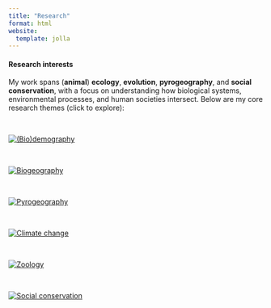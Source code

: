 ```yaml
---
title: "Research"
format: html
website:
  template: jolla
---
```


#### Research interests

My work spans (**animal**) **ecology**, **evolution**, **pyrogeography**, and **social conservation**, with a focus on understanding how biological systems, environmental processes, and human societies intersect. Below are my core research themes (click to explore):

\

[![(Bio)demography](research/demography.jpeg){fig-align="left"}](demography.qmd)

\

[![Biogeography](research/community.jpeg){fig-align="left"}](community.qmd)

\

[![Pyrogeography](research/fire.jpeg){fig-align="left"}](fire.qmd)

\

[![Climate change](research/climchange.jpeg){fig-align="left"}](climchange.qmd)

\

[![Zoology](research/zoology.jpeg){fig-align="left"}](zoology.qmd)

\

[![Social conservation](research/social.jpeg){fig-align="left"}](social.qmd)

\
